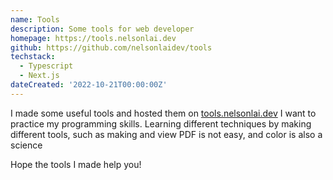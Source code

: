 ```yaml
---
name: Tools
description: Some tools for web developer
homepage: https://tools.nelsonlai.dev
github: https://github.com/nelsonlaidev/tools
techstack:
  - Typescript
  - Next.js
dateCreated: '2022-10-21T00:00:00Z'
---
```


I made some useful tools and hosted them on [tools.nelsonlai.dev](https://tools.nelsonlai.dev) I want to practice my programming skills. Learning different techniques by making different tools, such as making and view PDF is not easy, and color is also a science

Hope the tools I made help you!
